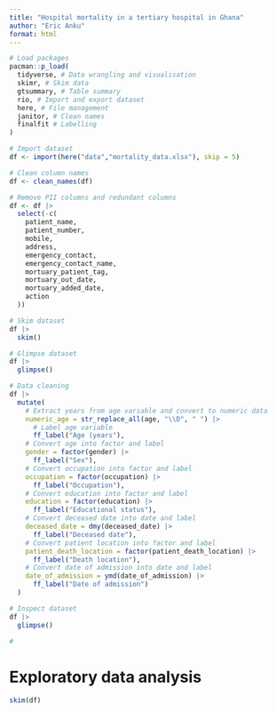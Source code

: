 ```yaml
---
title: "Hospital mortality in a tertiary hospital in Ghana"
author: "Eric Anku"
format: html
---
```


```r
# Load packages
pacman::p_load(
  tidyverse, # Data wrangling and visualisation
  skimr, # Skim data
  gtsummary, # Table summary
  rio, # Import and export dataset
  here, # File management
  janitor, # Clean names
  finalfit # Labelling
)
```

```r
# Import dataset
df <- import(here("data","mortality_data.xlsx"), skip = 5)
```


```r
# Clean column names
df <- clean_names(df)
```

```r
# Remove PII columns and redundant columns
df <- df |> 
  select(-c(
    patient_name,
    patient_number,
    mobile,
    address,
    emergency_contact,
    emergency_contact_name,
    mortuary_patient_tag,
    mortuary_out_date,
    mortuary_added_date,
    action
  ))
```

```r
# Skim dataset
df |>
  skim()
```

```r
# Glimpse dataset
df |>
  glimpse()
```

```r
# Data cleaning 
df |> 
  mutate(
    # Extract years from age variable and convert to numeric data
    numeric_age = str_replace_all(age, "\\D", " ") |>
      # Label age variable
      ff_label("Age (years"), 
    # Convert age into factor and label
    gender = factor(gender) |>
      ff_label("Sex"),
    # Convert occupation into factor and label
    occupation = factor(occupation) |>
      ff_label("Occupation"),
    # Convert education into factor and label
    education = factor(education) |>
      ff_label("Educational status"),
    # Convert deceased date into date and label
    deceased_date = dmy(deceased_date) |>
      ff_label("Deceased date"),
    # Convert patient location into factor and label
    patient_death_location = factor(patient_death_location) |>
      ff_label("Death location"),
    # Convert date of admission into date and label
    date_of_admission = ymd(date_of_admission) |>
      ff_label("Date of admission")
  )
```

```r
# Inspect dataset
df |>
  glimpse()
```

```r
# 
```

# Exploratory data analysis


```r
skim(df)
```


